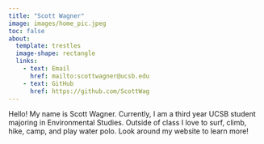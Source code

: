 ```yaml
---
title: "Scott Wagner"
image: images/home_pic.jpeg
toc: false
about:
  template: trestles
  image-shape: rectangle
  links: 
    - text: Email
      href: mailto:scottwagner@ucsb.edu
    - text: GitHub
      href: https://github.com/ScottWag
---
```

Hello! My name is Scott Wagner. Currently, I am a third year UCSB student majoring in Environmental Studies. Outside of class I love to surf, climb, hike, camp, and play water polo. Look around my website to learn more!